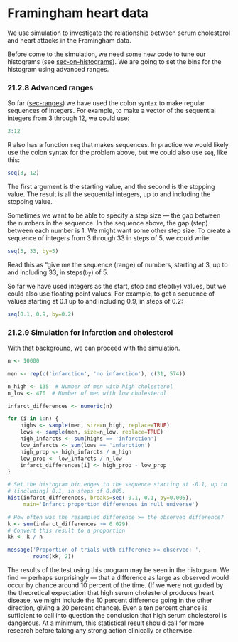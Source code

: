 # Framingham heart data


We use simulation to investigate the relationship between serum
cholesterol and heart attacks in the Framingham data.

Before come to the simulation, we need some new code to tune our
histograms (see <a href="#sec-on-histograms" class="quarto-xref"><span
class="quarto-unresolved-ref">sec-on-histograms</span></a>). We are
going to set the bins for the histogram using advanced ranges.

### 21.2.8 Advanced ranges

So far (<a href="#sec-ranges" class="quarto-xref"><span
class="quarto-unresolved-ref">sec-ranges</span></a>) we have used the
colon syntax to make regular sequences of integers. For example, to make
a vector of the sequential integers from 3 through 12, we could use:

```r
3:12
```

R also has a function `seq` that makes sequences. In practice we would
likely use the colon syntax for the problem above, but we could also use
`seq`, like this:

```r
seq(3, 12)
```

The first argument is the starting value, and the second is the stopping
value. The result is all the sequential integers, up to and including
the stopping value.

Sometimes we want to be able to specify a step size — the gap between
the numbers in the sequence. In the sequence above, the gap (step)
between each number is 1. We might want some other step size. To create
a sequence of integers from 3 through 33 in steps of 5, we could write:

```r
seq(3, 33, by=5)
```

Read this as “give me the sequence (range) of numbers, starting at 3, up
to and including 33, in steps(`by`) of 5.

So far we have used integers as the start, stop and step(`by`) values,
but we could also use floating point values. For example, to get a
sequence of values starting at 0.1 up to and including 0.9, in steps of
0.2:

```r
seq(0.1, 0.9, by=0.2)
```

### 21.2.9 Simulation for infarction and cholesterol

With that background, we can proceed with the simulation.

```r
n <- 10000

men <- rep(c('infarction', 'no infarction'), c(31, 574))

n_high <- 135  # Number of men with high cholesterol
n_low <- 470  # Number of men with low cholesterol

infarct_differences <- numeric(n)

for (i in 1:n) {
    highs <- sample(men, size=n_high, replace=TRUE)
    lows <- sample(men, size=n_low, replace=TRUE)
    high_infarcts <- sum(highs == 'infarction')
    low_infarcts <- sum(lows == 'infarction')
    high_prop <- high_infarcts / n_high
    low_prop <- low_infarcts / n_low
    infarct_differences[i] <- high_prop - low_prop
}

# Set the histogram bin edges to the sequence starting at -0.1, up to
# (including) 0.1, in steps of 0.005.
hist(infarct_differences, breaks=seq(-0.1, 0.1, by=0.005),
     main='Infarct proportion differences in null universe')

# How often was the resampled difference >= the observed difference?
k <- sum(infarct_differences >= 0.029)
# Convert this result to a proportion
kk <- k / n

message('Proportion of trials with difference >= observed: ',
        round(kk, 2))
```

The results of the test using this program may be seen in the histogram.
We find — perhaps surprisingly — that a difference as large as observed
would occur by chance around 10 percent of the time. (If we were not
guided by the theoretical expectation that high serum cholesterol
produces heart disease, we might include the 10 percent difference going
in the other direction, giving a 20 percent chance). Even a ten percent
chance is sufficient to call into question the conclusion that high
serum cholesterol is dangerous. At a minimum, this statistical result
should call for more research before taking any strong action clinically
or otherwise.

